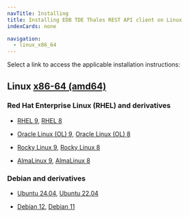 ```yaml
---
navTitle: Installing
title: Installing EDB TDE Thales REST API client on Linux
indexCards: none

navigation:
  - linux_x86_64
---
```


Select a link to access the applicable installation instructions:

## Linux [x86-64 (amd64)](linux_x86_64)

### Red Hat Enterprise Linux (RHEL) and derivatives

- [RHEL 9](linux_x86_64/edb-tde-rest-client_rhel_9), [RHEL 8](linux_x86_64/edb-tde-rest-client_rhel_8)

- [Oracle Linux (OL) 9](linux_x86_64/edb-tde-rest-client_rhel_9), [Oracle Linux (OL) 8](linux_x86_64/edb-tde-rest-client_rhel_8)

- [Rocky Linux 9](linux_x86_64/edb-tde-rest-client_other_linux_9), [Rocky Linux 8](linux_x86_64/edb-tde-rest-client_other_linux_8)

- [AlmaLinux 9](linux_x86_64/edb-tde-rest-client_other_linux_9), [AlmaLinux 8](linux_x86_64/edb-tde-rest-client_other_linux_8)

### Debian and derivatives

- [Ubuntu 24.04](linux_x86_64/edb-tde-rest-client_ubuntu_24), [Ubuntu 22.04](linux_x86_64/edb-tde-rest-client_ubuntu_22)

- [Debian 12](linux_x86_64/edb-tde-rest-client_debian_12), [Debian 11](linux_x86_64/edb-tde-rest-client_debian_11)

